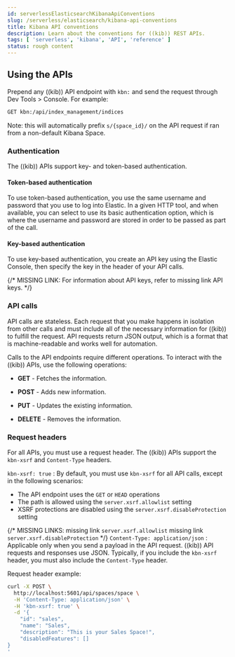 ```yaml
---
id: serverlessElasticsearchKibanaApiConventions
slug: /serverless/elasticsearch/kibana-api-conventions
title: Kibana API conventions
description: Learn about the conventions for ((kib)) REST APIs.
tags: [ 'serverless', 'kibana', 'API', 'reference' ]
status: rough content
---
```



<RoughContent />

<div id="using-apis"></div>

## Using the APIs

Prepend any ((kib)) API endpoint with `kbn:` and send the request through <DocLink id="serverlessElasticsearchDevToolsConsole">Dev Tools > Console</DocLink>.
For example:

```sh
GET kbn:/api/index_management/indices
```

Note: this will automatically prefix `s/{space_id}/` on the API request if ran from a non-default Kibana Space.

<div id="api-authentication"></div>

### Authentication
The ((kib)) APIs support key- and token-based authentication.

<div id="token-api-authentication"></div>

#### Token-based authentication

To use token-based authentication, you use the same username and password that you use to log into Elastic.
In a given HTTP tool, and when available, you can select to use its basic authentication option,
which is where the username and password are stored in order to be passed as part of the call.

<div id="key-authentication"></div>

#### Key-based authentication

To use key-based authentication, you create an API key using the Elastic Console, then specify the key in the header of your API calls.

{/* MISSING LINK: For information about API keys, refer to <DocBadge><DocIcon size="s" type="unlink" title="missing link"/> missing link</DocBadge>  <DocLink id="enKibanaApiKeys">API keys</DocLink>. */}

<div id="api-calls"></div>

### API calls
API calls are stateless. Each request that you make happens in isolation from other calls and must include all of the necessary information for ((kib)) to fulfill the request. API requests return JSON output, which is a format that is machine-readable and works well for automation.

Calls to the API endpoints require different operations. To interact with the ((kib)) APIs, use the following operations:

* **GET** - Fetches the information.

* **POST** - Adds new information.

* **PUT** - Updates the existing information.

* **DELETE** - Removes the information.

<div id="api-request-headers"></div>

### Request headers

For all APIs, you must use a request header. The ((kib)) APIs support the `kbn-xsrf` and `Content-Type` headers.

`kbn-xsrf: true` 
    : By default, you must use `kbn-xsrf` for all API calls, except in the following scenarios:

* The API endpoint uses the `GET` or `HEAD` operations
* The path is allowed using the `server.xsrf.allowlist` setting
* XSRF protections are disabled using the `server.xsrf.disableProtection` setting

{/* MISSING LINKS:
<DocBadge><DocIcon size="s" type="unlink" title="missing link"/> missing link</DocBadge>  <DocLink id="enKibanaSettings" section="settings-xsrf-allowlist">`server.xsrf.allowlist`</DocLink>
<DocBadge><DocIcon size="s" type="unlink" title="missing link"/> missing link</DocBadge> <DocLink id="enKibanaSettings" section="settings-xsrf-disableProtection">`server.xsrf.disableProtection`</DocLink>
*/}
`Content-Type: application/json` 
    : Applicable only when you send a payload in the API request. ((kib)) API requests and responses use JSON.
    Typically, if you include the `kbn-xsrf` header, you must also include the `Content-Type` header.

Request header example:

```sh
curl -X POST \
  http://localhost:5601/api/spaces/space \
  -H 'Content-Type: application/json' \
  -H 'kbn-xsrf: true' \
  -d '{
	"id": "sales",
	"name": "Sales",
	"description": "This is your Sales Space!",
	"disabledFeatures": []
}
'
```
